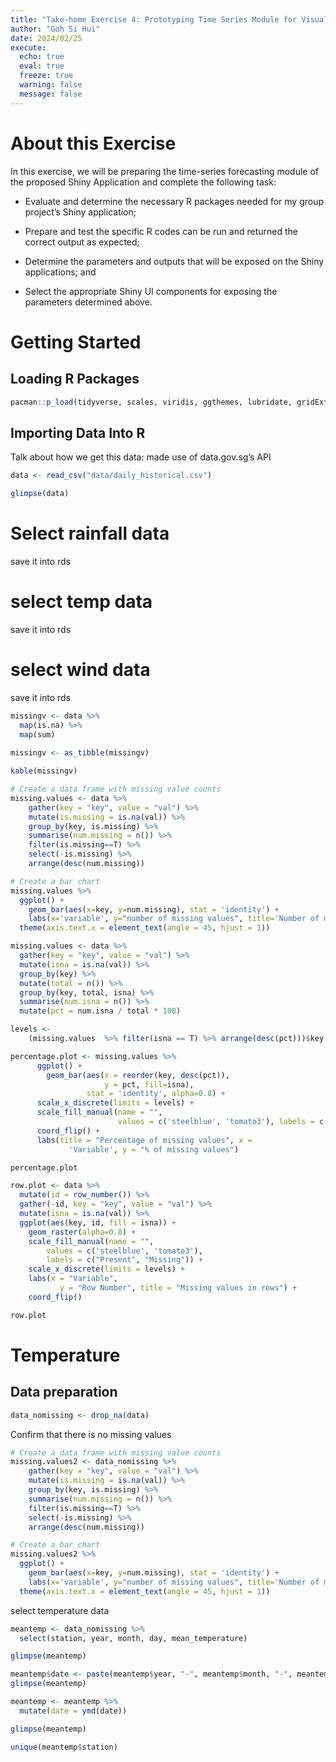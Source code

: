 ```yaml
---
title: "Take-home Exercise 4: Prototyping Time Series Module for Visual Analytics Shiny Application" 
author: "Goh Si Hui"
date: 2024/02/25
execute: 
  echo: true
  eval: true
  freeze: true
  warning: false
  message: false
---
```


# About this Exercise
In this exercise, we will be preparing the time-series forecasting module of the proposed Shiny Application and complete the following task:

-   Evaluate and determine the necessary R packages needed for my group project's Shiny application;

-   Prepare and test the specific R codes can be run and returned the correct output as expected; 

-   Determine the parameters and outputs that will be exposed on the Shiny applications; and 

-   Select the appropriate Shiny UI components for exposing the parameters determined above. 

# Getting Started

## Loading R Packages

```r
pacman::p_load(tidyverse, scales, viridis, ggthemes, lubridate, gridExtra, readxl, knitr, data.table, CGPfunctions, ggHoriPlot, ggplot2)
```

## Importing Data Into R

Talk about how we get this data: made use of data.gov.sg's API

```r
data <- read_csv("data/daily_historical.csv")
```

```r
glimpse(data)

```
# Select rainfall data 

save it into rds 


# select temp data
save it into rds 

# select wind data
save it into rds 


```r
missingv <- data %>% 
  map(is.na) %>%
  map(sum) 
  
missingv <- as_tibble(missingv)

kable(missingv)

```

```r

# Create a data frame with missing value counts
missing.values <- data %>%
    gather(key = "key", value = "val") %>%
    mutate(is.missing = is.na(val)) %>%
    group_by(key, is.missing) %>%
    summarise(num.missing = n()) %>%
    filter(is.missing==T) %>%
    select(-is.missing) %>%
    arrange(desc(num.missing)) 

# Create a bar chart
missing.values %>%
  ggplot() +
    geom_bar(aes(x=key, y=num.missing), stat = 'identity') +
    labs(x='variable', y="number of missing values", title='Number of missing values') +
  theme(axis.text.x = element_text(angle = 45, hjust = 1))

```

```r
missing.values <- data %>%
  gather(key = "key", value = "val") %>%
  mutate(isna = is.na(val)) %>%
  group_by(key) %>%
  mutate(total = n()) %>%
  group_by(key, total, isna) %>%
  summarise(num.isna = n()) %>%
  mutate(pct = num.isna / total * 100)

levels <-
    (missing.values  %>% filter(isna == T) %>% arrange(desc(pct)))$key

percentage.plot <- missing.values %>%
      ggplot() +
        geom_bar(aes(x = reorder(key, desc(pct)), 
                     y = pct, fill=isna), 
                 stat = 'identity', alpha=0.8) +
      scale_x_discrete(limits = levels) +
      scale_fill_manual(name = "", 
                        values = c('steelblue', 'tomato3'), labels = c("Present", "Missing")) +
      coord_flip() +
      labs(title = "Percentage of missing values", x =
             'Variable', y = "% of missing values")

percentage.plot


```

```r
row.plot <- data %>%
  mutate(id = row_number()) %>%
  gather(-id, key = "key", value = "val") %>%
  mutate(isna = is.na(val)) %>%
  ggplot(aes(key, id, fill = isna)) +
    geom_raster(alpha=0.8) +
    scale_fill_manual(name = "",
        values = c('steelblue', 'tomato3'),
        labels = c("Present", "Missing")) +
    scale_x_discrete(limits = levels) +
    labs(x = "Variable",
           y = "Row Number", title = "Missing values in rows") +
    coord_flip()

row.plot
```

# Temperature 

## Data preparation 


```r
data_nomissing <- drop_na(data)

```

Confirm that there is no missing values

```r

# Create a data frame with missing value counts
missing.values2 <- data_nomissing %>%
    gather(key = "key", value = "val") %>%
    mutate(is.missing = is.na(val)) %>%
    group_by(key, is.missing) %>%
    summarise(num.missing = n()) %>%
    filter(is.missing==T) %>%
    select(-is.missing) %>%
    arrange(desc(num.missing)) 

# Create a bar chart
missing.values2 %>%
  ggplot() +
    geom_bar(aes(x=key, y=num.missing), stat = 'identity') +
    labs(x='variable', y="number of missing values", title='Number of missing values') +
  theme(axis.text.x = element_text(angle = 45, hjust = 1))

```

select temperature data

```r

meantemp <- data_nomissing %>%
  select(station, year, month, day, mean_temperature) 

glimpse(meantemp)
```

```r

meantemp$date <- paste(meantemp$year, "-", meantemp$month, "-", meantemp$day)
glimpse(meantemp)
```

```r
meantemp <- meantemp %>%
  mutate(date = ymd(date))

glimpse(meantemp)
```

```r

unique(meantemp$station)
```

